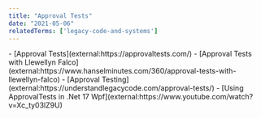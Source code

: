 ```yaml
---
title: "Approval Tests"
date: "2021-05-06"
relatedTerms: ['legacy-code-and-systems']
---
```


<HighlightBox heading="Resource Links" variant="resourceLinks">
- [Approval Tests](external:https://approvaltests.com/)
- [Approval Tests with Llewellyn Falco](external:https://www.hanselminutes.com/360/approval-tests-with-llewellyn-falco)
- [Approval Testing](external:https://understandlegacycode.com/approval-tests/)
- [Using ApprovalTests in .Net 17 Wpf](external:https://www.youtube.com/watch?v=Xc_ty03lZ9U)
</HighlightBox>

